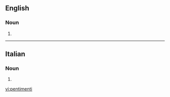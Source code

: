 ==English==

===Noun===
{{head|en|plural}}

# {{plural of|pentimento|lang=en}}

----

==Italian==

===Noun===
{{head|it|plural}}

# {{plural of|pentimento|lang=it}}

[[vi:pentimenti]]